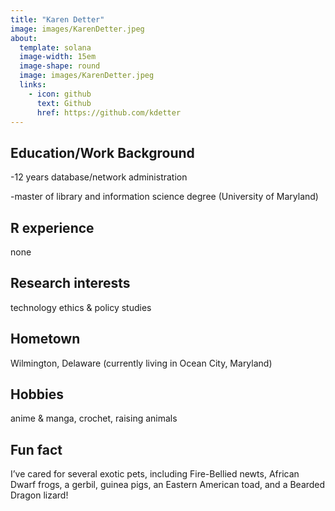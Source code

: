 ```yaml
---
title: "Karen Detter"
image: images/KarenDetter.jpeg
about:
  template: solana
  image-width: 15em
  image-shape: round
  image: images/KarenDetter.jpeg
  links:
    - icon: github
      text: Github
      href: https://github.com/kdetter
---
```


## Education/Work Background
-12 years database/network administration

-master of library and information science degree (University of Maryland)

## R experience
none

## Research interests
technology ethics & policy studies

## Hometown
Wilmington, Delaware 
(currently living in Ocean City, Maryland)

## Hobbies
anime & manga, crochet, raising animals 

## Fun fact
I've cared for several exotic pets, including Fire-Bellied newts, African Dwarf frogs, a gerbil, guinea pigs, an Eastern American toad, and a Bearded Dragon lizard!  
